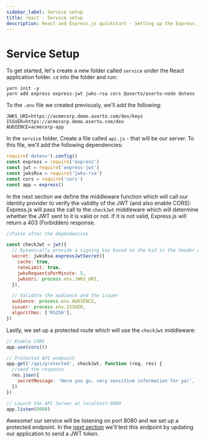 ```yaml
---
sidebar_label: Service setup
title: react - Service setup
description: React and Express.js quickstart - Setting up the Express.js Service
---
```


# Service Setup

To get started, let's create a new folder called `service` under the React application folder. `cd` into the folder and run:

```
yarn init -y
yarn add express express-jwt jwks-rsa cors @aserto/aserto-node dotenv
```

To the `.env` file we created previously, we'll add the following:

```
JWKS_URI=https://acmecorp.demo.aserto.com/dex/keys
ISSUER=https://acmecorp.demo.aserto.com/dex
AUDIENCE=acmecorp-app
```

In the `service` folder, Create a file called `api.js` - that will be our server. To this file, we'll add the following dependencies:

```javascript
require('dotenv').config()
const express = require('express')
const jwt = require('express-jwt')
const jwksRsa = require('jwks-rsa')
const cors = require('cors')
const app = express()
```

In the next section we define the middleware function which will call our identity provider to verify the validity of the JWT (and also enable CORS): Express.js will pass the call to the `checkJwt` middleware which will determine whether the JWT sent to it is valid or not. If it is not valid, Express.js will return a 403 (Forbidden) response.

```javascript
//Paste after the dependencies

const checkJwt = jwt({
  // Dynamically provide a signing key based on the kid in the header and the signing keys provided by the JWKS endpoint
  secret: jwksRsa.expressJwtSecret({
    cache: true,
    rateLimit: true,
    jwksRequestsPerMinute: 5,
    jwksUri: process.env.JWKS_URI,
  }),

  // Validate the audience and the issuer
  audience: process.env.AUDIENCE,
  issuer: process.env.ISSUER,
  algorithms: ['RS256'],
})
```

Lastly, we set up a protected route which will use the `checkJwt` middleware:

```javascript
// Enable CORS
app.use(cors())

// Protected API endpoint
app.get('/api/protected', checkJwt, function (req, res) {
  //send the response
  res.json({
    secretMessage: 'Here you go, very sensitive information for ya!',
  })
})

// Launch the API Server at localhost:8080
app.listen(8080)
```

Awesome! our service will be listening on port 8080 and we set up a protected endpoint. In the [next section](update-the-application) we'll test this endpoint by updating our application to send a JWT token.
